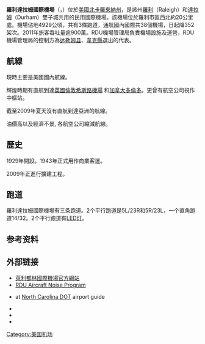 {{inappropriate tone|time=2018-03-16T11:49:54+00:00}}
{{Infobox airport
| name          = 羅利達拉姆國際機場<br><small>{{lang|en|Raleigh–Durham International Airport}}</small>
| image         = Raleigh–Durham International Airport Logo.jpg
| image-width   = 150
| image2        = Raleigh_Durham_International_airport_satellite_view.png
| image2-width  = 250
| IATA          = RDU
| ICAO          = KRDU
| FAA           = RDU
| pushpin_map   = USA North Carolina
| pushpin_mapsize = 250
| pushpin_label = RDU
| pushpin_label_position = left
| pushpin_map_caption = 在北卡罗来纳州的位置
| type          = 公共
| owner-oper    = 羅利達拉姆機場管理局
| city-served   = [[北卡羅來納州|北卡羅來納州]]{{link-en|科研三角洲|Research_Triangle}}
| location      = 北卡羅來納州韋克縣Cedar Fork鎮
| hub           = 
| focus_city    = [[达美航空|达美航空]]
<!-- 未知參數 | pilot_base    = [[威斯康辛航空|威斯康辛航空]] -->
| elevation-f   = 435
| elevation-m   = 133
| coordinates   = {{Coord|35|52|40|N|078|47|15|W|type:airport_region:US}}
| website       = [http://www.rdu.com www.rdu.com]
| r1-number     = 5L/23R
| r1-length-f   = 10,000
| r1-length-m   = 3,048
| r1-surface    = [[混凝土|混凝土]]
| r2-number     = 5R/23L
| r2-length-f   = 7,500
| r2-length-m   = 2,286
| r2-surface    = [[瀝青|瀝青]]
| r3-number     = 14/32
| r3-length-f   = 3,570
| r3-length-m   = 1,088
| r3-surface    = 瀝青
| stat-year     = 2015
| stat1-header  = 起降架次
| stat1-data    = 181,665
| stat2-header  = 旅客吞吐量
| stat2-data    = 10,000,000
| footnotes     = 來源：RDU網站<ref>http://rdu.com/authority/stats.html</ref>
}}
'''羅利達拉姆國際機場'''（{{lang-en|Raleigh–Durham International Airport}}，{{airport codes|RDU|KRDU|RDU}}）位於[[美國|美國]][[北卡羅來納州|北卡羅來納州]]，是該州[[罗利_(北卡罗来纳州)|羅利]]（Raleigh）和[[德罕_(北卡羅來納州)|達拉姆]]（Durham）雙子城共用的民用國際機場。該機場位於羅利市區西北約20公里處。機場佔地4929公頃，共有3條跑道，通航國內國際共38個機場，日起降352架次。2011年旅客吞吐量逾900萬。RDU機場管理局負責機場設施及運營，RDU機場管理局的控制方為[[达勒姆县_(北卡罗来纳州)|达勒姆县]]、[[韦克县_(北卡罗来纳州)|韋克縣]]選出的代表。

== 航線 ==
現時主要是美國國內航線。

輝煌時期有直航到達[[英國|英國]][[倫敦|倫敦]][[希斯路機場|希斯路機場]] 和[[加拿大|加拿大]][[多倫多|多倫多]]。更曾有航空公司視作中樞站。
<!-- 參看 英文版 和 機場網站 -->

截至2009年夏天沒有直航到達亞洲的航線。

油價高以及經濟不景, 各航空公司縮減航線。

== 歷史 ==
1929年開設。1943年正式用作商業客運。

2009年正進行擴建工程。

==跑道==
羅利達拉姆國際機場有三条跑道。2个平行跑道是5L/23R和5R/23L，一个直角跑道14/32。2个平行跑道有[[LED灯|LED灯]]。

==参考资料==
<references/>

==外部链接==
{{Commons category|Raleigh-Durham International Airport}}
* [http://www.rdu.com 萊利都林國際機場官方網站] {{Wayback|url=http://www.rdu.com/ |date=20200918015217 }}
* [http://www.rduaircraftnoise.com RDU Aircraft Noise Program] {{Wayback|url=http://www.rduaircraftnoise.com/ |date=20160523061142 }}
* {{PDFlink|[http://www.ncdot.gov/aviation/download/ncairports/AirportGuideRDU.pdf Raleigh-Durham International Airport – RDU]}} at [[North_Carolina_DOT|North Carolina DOT]] airport guide
* {{FAA-diagram|00516}}
* {{FAA-procedures|RDU}}
* {{US-airport|RDU}}

[[Category:美国机场|Category:美国机场]]